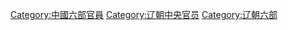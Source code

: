 [[Category:中國六部官員|Category:中國六部官員]]
[[Category:辽朝中央官员|Category:辽朝中央官员]]
[[Category:辽朝六部|Category:辽朝六部]]